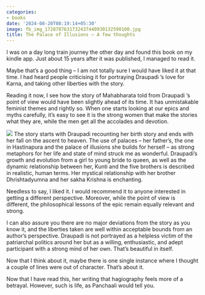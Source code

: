 ```yaml
---
categories:
- books
date: '2024-08-20T08:19:14+05:30'
image: fb_img_1728787631732437440930132590100.jpg
title: The Palace of Illusions – A few thoughts
---
```


I was on a day long train journey the other day and found this book on my kindle app. Just about 15 years after it was published, I managed to read it.

Maybe that’s a good thing – I am not totally sure I would have liked it at that time. I had heard people criticising it for portraying Draupadi ‘s love for Karna, and taking other liberties with the story.

Reading it now, I see how the story of Mahabharata told from Draupadi ‘s point of view would have been slightly ahead of its time. It has unmistakable feminist themes and rightly so. When one starts looking at our epics and myths carefully, it’s easy to see it is the strong women that make the stories what they are, while the men get all the accolades and devotion.

 ![](fb_img_1728787631732437440930132590100.jpg) The story starts with Draupadi recounting her birth story and ends with her fall on the ascent to heaven. The use of palaces – her father’s, the one in Hastinapura and the palace of illusions she builds for herself – as strong metaphors for her life and state of mind struck me as wonderful. Draupadi’s growth and evolution from a girl to young bride to queen, as well as the dynamic relationship between her, Kunti and the five brothers is described in realistic, human terms. Her mystical relationship with her brother Dhrishtadyumna and her sakha Krishna is enchanting.

Needless to say, I liked it. I would recommend it to anyone interested in getting a different perspective. Moreover, while the point of view is different, the philosophical lessons of the epic remain equally relevant and strong.

I can also assure you there are no major deviations from the story as you know it, and the liberties taken are well within acceptable bounds from an author’s perspective. Draupadi is not portrayed as a helpless victim of the patriarchal politics around her but as a willing, enthusiastic, and adept participant with a strong mind of her own. That’s beautiful in itself.

Now that I think about it, maybe there is one single instance where I thought a couple of lines were out of character. That’s about it.

Now that I have read this, her writing that hagiography feels more of a betrayal. However, such is life, as Panchaali would tell you.

<!--
post-814
https://venugvgk.wordpress.com/2024/08/20/the-palace-of-illusions-a-few-thoughts/
-->
